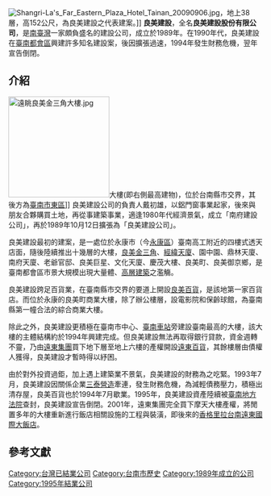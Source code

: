 [[File:Shangri-La's_Far_Eastern_Plaza_Hotel_Tainan_20090906.jpg|right]]，地上38層，高152公尺，為良美建設之代表建案。]]
'''良美建設'''，全名'''良美建設股份有限公司'''，是[[南臺灣|南臺灣]]一家頗負盛名的建設公司，成立於1989年。在1990年代，良美建設在[[臺南都會區|臺南都會區]]興建許多知名建設案，後因擴張過速，1994年發生財務危機，翌年宣告倒閉。

==介紹==
[[File:遠眺良美金三角大樓.jpg|200px]]大樓(即右側最高建物)，位於台南縣市交界，其後方為[[東區_(臺南市)|臺南市東區]]]]
良美建設公司的負責人戴初雄，以鋁門窗事業起家，後來與朋友合夥購買土地，再從事建築事業，適逢1980年代經濟景氣，成立「南府建設公司」，再於1989年10月12日擴張為「良美建設公司」{{r|劉揮斌}}{{r|全省未上市股票資訊網}}。

良美建設最初的建案，是一處位於永康市（今[[永康區|永康區]]）臺南高工附近的四樓式透天店面，隨後陸續推出十幾層的大樓，[[良美金三角|良美金三角]]、[[經緯天廈|經緯天廈]]、園中園、鼎林天廈、南府天廈、老爺官邸、良美巨星、文化天廈、慶茂大樓、良美町、良美御京鄉，是臺南都會區市景大規模出現大量體、[[高層建築|高層建築]]之濫觴。{{R|:6}}

良美建設跨足百貨業，在臺南縣市交界的要道上開設[[良美百貨|良美百貨]]，是該地第一家百貨店。而位於永康的良美町商業大樓，除了辦公樓層，設電影院和保齡球館，為臺南縣第一幢合法的綜合商業大樓{{r|:5|邱馨儀}}。

除此之外，良美建設更積極在臺南市中心、[[臺南車站|臺南車站]]旁建設臺南最高的大樓，該大樓的主體結構約於1994年興建完成。但良美建設無法再取得銀行貸款{{R|:0}}，資金週轉不靈，乃由[[遠東集團_(台灣)|遠東集團]]買下地下層至地上六樓的產權開設[[遠東百貨|遠東百貨]]，其餘樓層由債權人獲得，良美建設才暫時得以紓困。

由於對外投資過鉅，加上遇上建築業不景氣，良美建設的財務為之吃緊。1993年7月，良美建設因關係企業[[三泰營造|三泰營造]]牽連，發生財務危機{{R|:1}}，為減輕債務壓力，積極出清存屋，良美百貨也於1994年7月歇業{{R|:2|:3}}。1995年，良美建設資產陸續被[[臺南地方法院|臺南地方法院]]查封，良美建設宣告倒閉。2001年，遠東集團完全買下摩天大樓產權{{r|:4|陳俊文}}，將閒置多年的大樓重新進行飯店相關設施的工程與裝潢，即後來的[[香格里拉台南遠東國際大飯店|香格里拉台南遠東國際大飯店]]。

==參考文獻==
{{reflist|60em|refs=
<!--新聞報導-->
<ref name="劉揮斌">{{cite news | title = 〈南台灣頗富盛名的良美建設公司負責人戴初雄〉| work =  | author = 劉揮斌 | publisher = 中國時報 | pages = | date = 1995-06-17 | accessdate = 2010-04-16 |language=zh}}</ref>
<ref name="邱馨儀">{{cite news | title = 〈企業人物 搶先在台南市興建大樓 引來流言不斷 戴初雄帶領 良美建設 走出陰霾〉 | work =  | author = 邱馨儀 | publisher = 經濟日報 | pages = 企業實務 | date = 1993-09-17 | accessdate = 2010-04-16 |language=zh}}</ref>
<ref name="陳俊文">{{cite news | title = 〈15億 台南遠百買下良美飯店產權 結合百貨與飯店功能 打造東區五星級飯店〉| work =  | author = 陳俊文 | publisher = 民生報（地方版）| pages = 雲嘉南新聞 | date = 2001-07-13 | accessdate = 2010-04-16 |language=zh}}</ref>
<ref name=":3">{{cite news | title = 〈遠百買下良美飯店部分樓層 待完工後經營百貨公司 良美建設 財務難題化解〉 | work =  | author = 邱馨儀 | publisher = 經濟日報 | pages = 企業實務 | date = 1993-01-13 | accessdate = 2010-04-16 |language=zh}}</ref>
<ref name=":4">{{cite news | title = 〈遠東集團買下良美飯店產權 旗下元鼎投資以15億元購得 遠百台南店明年將加入五星級飯店服務〉| work = | author = 邱馨儀 | publisher = 經濟日報 | pages = 32 | date = 2001-07-13 | accessdate = 2010-04-16 |language=zh}}</ref>

<ref name=":5">{{cite news | title = 〈良美建設起造，位於台南縣永康市小東路的「良美町」〉 | work =  | author = | publisher = 工商時報 | pages =  | date = 1995-04-13 | accessdate = 2010-04-16 |language=zh}}</ref>
<ref name=":0">{{cite news | title = 〈凱悅飯店與房地產業者合作計劃生變〉   | work =  | author =  | publisher = 工商時報 | pages =  | date = 1995-11-23  | accessdate = 2010-04-16 |language=zh}}</ref>

<!--期刊論文-->
<ref name=":1">{{cite journal|author=夏侯欣榮、林聰明|title=〈台灣公司債評等模式之研究〉|journal=《輔仁管理評論》|publisher=輔仁大學管理學院}}</ref>

<!--研討會論文-->
<ref name=":6">{{cite web| url=http://cpis.tainan.gov.tw/cprpts/tainan_city/record/proces-12.htm| title=〈臺南市的建築風格〉| work=《台南市都市形態與特性研討會論文集》| author=傅朝卿| publisher=縣市綜合發展計畫資訊系統| accessdate=2010-04-16| language=zh}}{{dead link|date=2018年1月 |bot=InternetArchiveBot |fix-attempted=yes }}</ref>
<!--學位論文-->
<ref name=":2">{{cite book |title=不動產經營系學士論文《大型商業閒置空間再開發（再利用）之策略》|author=劉佩郡、許建盛、江子婷、林淑媛|publisher=崑山科技大學|year=2004}}</ref>

<!--網路文獻-->
<ref name="全省未上市股票資訊網">{{cite web| url=http://www.toplife.org.tw/company/%A8%7D%AC%FC%AB%D8%B3%5D.html| title=良美建設公司基本資料| work=| publisher=全省未上市股票資訊網| accessdate=2010-04-16| language=zh}}{{dead link|date=2018年1月 |bot=InternetArchiveBot |fix-attempted=yes }}</ref>
}}

[[Category:台灣已結業公司|Category:台灣已結業公司]]
[[Category:台南市歷史|Category:台南市歷史]]
[[Category:1989年成立的公司|Category:1989年成立的公司]]
[[Category:1995年結業公司|Category:1995年結業公司]]